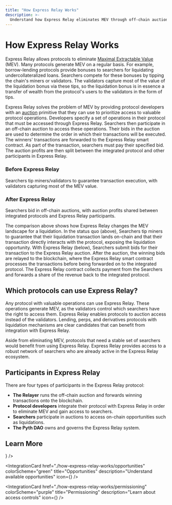 ```yaml
---
title: "How Express Relay Works"
description: >-
  Understand how Express Relay eliminates MEV through off-chain auctions and priority mechanisms for protocol operations.
---
```



# How Express Relay Works

Express Relay allows protocols to eliminate [Maximal Extractable Value](https://www.ledger.com/academy/glossary/maximal-extractable-value-mev) (MEV).
Many protocols generate MEV on a regular basis.
For example, borrow-lending protocols provide bonuses to searchers for liquidating undercollateralized loans.
Searchers compete for these bonuses by tipping the chain's miners or validators.
The validators capture most of the value of the liquidation bonus via these tips, so the liquidation bonus is in essence a transfer of wealth from the protocol's users to the validators in the form of tips.

Express Relay solves the problem of MEV by providing protocol developers with an [auction](./how-express-relay-works/auction) primitive that they can use to prioritize access to valuable protocol operations.
Developers specify a set of operations in their protocol that must be accessed through Express Relay.
Searchers then participate in an off-chain auction to access these operations.
Their bids in the auction are used to determine the order in which their transactions will be executed.
The winners' transactions are forwarded to the Express Relay smart contract. As part of the transaction, searchers must pay their specified bid.
The auction profits are then split between the integrated protocol and other participants in Express Relay.

### Before Express Relay

Searchers tip miners/validators to guarantee transaction execution, with validators capturing most of the MEV value.

### After Express Relay

Searchers bid in off-chain auctions, with auction profits shared between integrated protocols and Express Relay participants.

The comparison above shows how Express Relay changes the MEV landscape for a liquidation.
In the status quo (above), Searchers tip miners to guarantee that their liquidation transaction lands on-chain and that their transaction directly interacts with the protocol, exposing the liquidation opportunity.
With Express Relay (below), Searchers submit bids for their transaction to the Express Relay auction.
After the auction, the winning bids are relayed to the blockchain, where the Express Relay smart contract processes the transactions before being forwarded on to the integrated protocol.
The Express Relay contract collects payment from the Searchers and forwards a share of the revenue back to the integrated protocol.

## Which protocols can use Express Relay?

Any protocol with valuable operations can use Express Relay.
These operations generate MEV, as the validators control which searchers have the right to access them.
Express Relay enables protocols to auction access instead of the validators.
Lending, perps, and derivatives protocols with liquidation mechanisms are clear candidates that can benefit from integration with Express Relay.

Aside from eliminating MEV, protocols that need a stable set of searchers would benefit from using Express Relay.
Express Relay provides access to a robust network of searchers who are already active in the Express Relay ecosystem.

## Participants in Express Relay

There are four types of participants in the Express Relay protocol:

- **The Relayer** runs the off-chain auction and forwards winning transactions onto the blockchain.
- **Protocol developers** integrate their protocol with Express Relay in order to eliminate MEV and gain access to searchers.
- **Searchers** participate in auctions to access on-chain opportunities such as liquidations.
- **The Pyth DAO** owns and governs the Express Relay system.

## Learn More

<div className="grid grid-cols-1 md:grid-cols-3 gap-6 mt-8">
  <IntegrationCard
    href="./how-express-relay-works/auction"
    colorScheme="blue"
    title="Auction"
    description="Learn about the auction mechanism"
    icon={<Gavel size={16} />}
  />

<IntegrationCard
  href="./how-express-relay-works/opportunities"
  colorScheme="green"
  title="Opportunities"
  description="Understand available opportunities"
  icon={<Lightning size={16} />}
/>

  <IntegrationCard
    href="./how-express-relay-works/permissioning"
    colorScheme="purple"
    title="Permissioning"
    description="Learn about access controls"
    icon={<Shield size={16} />}
  />
</div>

